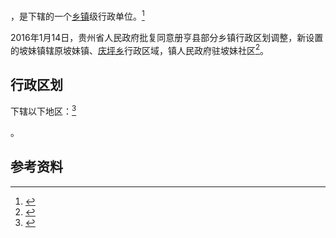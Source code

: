 {{中国乡级行政区|52/23/27/101/000}}

'''{{PAGENAMEBASE}}'''，是{{PRC admin/fullname|52/23/27/101/000|3}}下辖的一个[[乡镇|乡镇]]级行政单位。<ref>{{PRC admin/ref sgc|{{PRC admin/parent|52/23/27/101/000}}}}</ref>

2016年1月14日，贵州省人民政府批复同意册亨县部分乡镇行政区划调整，新设置的坡妹镇辖原坡妹镇、[[庆坪乡_(册亨县)|庆坪乡]]行政区域，镇人民政府驻坡妹社区<ref>{{Cite web |url=http://www.gzgov.gov.cn/xxgk/jbxxgk/fgwj/zfwj/qfh/201601/t20160122_368847.html |title=省人民政府关于同意册亨县部分乡镇行政区划调整的批复（黔府函〔2016〕21号） |accessdate=2017-09-06 |archive-date=2017-09-06 |archive-url=https://web.archive.org/web/20170906230105/http://www.gzgov.gov.cn/xxgk/jbxxgk/fgwj/zfwj/qfh/201601/t20160122_368847.html |dead-url=no }}</ref>。

== 行政区划 ==

{{PAGENAMEBASE}}下辖以下地区：<ref>{{PRC admin/ref sgc|52/23/27/101/000}}</ref>

{{PRC admin/children|52/23/27/101/000}}。

== 参考资料 ==

{{reflist}}

{{行政区划小作品}}
{{PRC admin/navcat|52/23/27/101/000}}